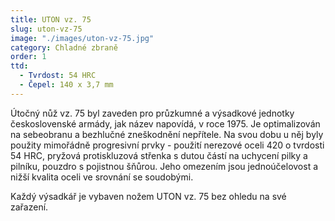```yaml
---
title: UTON vz. 75
slug: uton-vz-75
image: "./images/uton-vz-75.jpg"
category: Chladné zbraně
order: 1
ttd:
  - Tvrdost: 54 HRC
  - Čepel: 140 x 3,7 mm
---
```


Útočný nůž vz. 75 byl zaveden pro průzkumné a výsadkové jednotky československé armády, jak název napovídá, v roce 1975. Je optimalizován na sebeobranu a bezhlučné zneškodnění nepřítele. Na svou dobu u něj byly použity mimořádně progresivní prvky - použití nerezové oceli 420 o tvrdosti 54 HRC, pryžová protiskluzová střenka s dutou částí na uchycení pilky a pilníku, pouzdro s pojistnou šňůrou. Jeho omezením jsou jednoúčelovost a nižší kvalita oceli ve srovnání se soudobými.

Každý výsadkář je vybaven nožem UTON vz. 75 bez ohledu na své zařazení.
